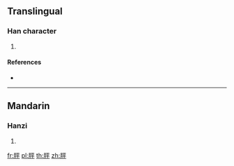 {{character info/new}}
==Translingual==

===Han character===
{{Han char|rn=130|rad=肉|as=05|sn=9|four=|canj=BMFJ}}

# {{defn|Han|sort=肉05}}

====References====
* {{Han ref|kx=0978.110|dkj=29378|dj=1430.080|hdz=32057.040|uh=80D3|ud=32979}}

----

==Mandarin==

===Hanzi===
{{cmn-hanzi|pin=[[píng]] ([[ping2]])|wg=p'ing<sup>2</sup>}}

# {{defn|lang=cmn|sort=肉05}}

[[fr:胓]]
[[pl:胓]]
[[th:胓]]
[[zh:胓]]